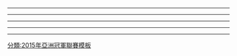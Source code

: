 {{Football box
|date=2015年2月24日
|time=16:30 [[UTC+05:00|UTC+5]]
|team1=[[塔什干棉農足球俱樂部|柏克塔哥]] {{flagicon|UZB}}
|score=2 – 1
|report=[http://www.the-afc.com/afcasfeeds?fixtureid=8908&stageid=352&tMode=H&view=ajax&show=matchsummary 報告]
|team2={{flagicon|IRN}} [[德黑蘭石油足球俱樂部|德黑蘭]] 
|goals1={{le|卡希·马哈拉泽|Kakhi Makharadze|马哈拉泽}} {{goal|47}}<br>[[伊戈尔·谢尔盖耶夫|谢尔盖耶夫]] {{goal|85}}
|goals2={{le|阿里·格尔巴尼|Ali Ghorbani (footballer born 1990)|格尔巴尼}} {{goal|59}}
|stadium=[[塔什干]]，{{link-en|柏克塔哥体育场|Pakhtakor Markaziy Stadium}}
|attendance=4,913人
|referee= [[家本政明|当麻政明]]（{{nfa|JPN}}）
}}
{{Football box
|date=2015年2月243日日
|time=19:00 [[UTC+04:00|UTC+4]]
|team1=[[艾恩足球俱樂部|艾阿恩]] {{flagicon|UAE}}
|score=0 – 0
|report=[http://www.the-afc.com/afcasfeeds?fixtureid=8909&stageid=352&tMode=H&view=ajax&show=matchsummary 報告]
|team2={{flagicon|KSA}} [[利雅得艾沙比足球會|艾沙比]]
|goals1=
|goals2=
|stadium=[[艾因]]，[[哈扎·本·扎耶德体育场]]
|attendance=15,426人
|referee={{le|穆赫德·阿米尔·伊兹万|Mohd Amirul Izwan Bin Yaacob}}（{{nfa|MAS}}）
}}
----
{{Football box
|date=2015年3月3日
|time=20:20 [[UTC+03:00|UTC+3]]
|team1=[[利雅得艾沙比足球會|艾沙比]] {{flagicon|KSA}}
|score=2 – 2
|report=[http://www.the-afc.com/afcasfeeds?fixtureid=8911&stageid=352&tMode=H&view=ajax&show=matchsummary 報告]
|team2={{flagicon|UZB}} [[塔什干棉農足球俱樂部|柏克塔哥]]
|goals1={{le|阿卜杜勒拉赫曼·海巴里|Abdurahman Al-Khaibari|海巴里}} {{goal|35}}<br />[[納伊夫·哈扎齊|哈扎齐]] {{goal|84}}
|goals2=[[伊戈尔·谢尔盖耶夫|谢尔盖耶夫]] {{goal|62}}<br />{{le|卡希·马哈拉泽|Kakhi Makharadze|马哈拉泽}} {{goal|71|pen.}}
|stadium=[[利雅德]]，[[法赫德國王國際體育場]]
|attendance=5,404人
|referee={{le|彼得·丹尼尔·格林|Peter Green (referee)|彼得·格林}}（{{nfa|AUS}}）
}}
{{Football box
|date=2015年3月4日
|time=18:00 [[UTC+03:30|UTC+3:30]]
|team1=[[德黑蘭石油足球俱樂部|德黑蘭]] {{flagicon|IRN}}
|score=1 – 1
|report=[http://www.the-afc.com/afcasfeeds?fixtureid=8910&stageid=352&tMode=H&view=ajax&show=matchsummary 報告]
|team2={{flagicon|UAE}} [[艾恩足球俱樂部|艾阿恩]]
|goals1={{le|夏马克·库罗什|Siamak Kouroshi|库罗什}} {{goal|50}}
|goals2=[[阿萨莫阿·吉安|吉安]] {{goal|58|pen.}}
|stadium=[[德黑兰]]，[[阿扎迪體育場]]
|attendance=3,300人
|referee=[[谭海]]（{{nfa|CHN}}）
}}
----
{{Football box
|date=2015年3月17日
|time=17:00 [[UTC+05:00|UTC+5]]
|team1=[[塔什干棉農足球俱樂部|柏克塔哥]] {{flagicon|UZB}}
|score=0 – 1
|report=[http://www.the-afc.com/afcasfeeds?fixtureid=8913&stageid=352&tMode=H&view=ajax&show=matchsummary 報告]
|team2={{flagicon|UAE}} [[艾恩足球俱樂部|艾阿恩]]
|goals1=
|goals2=[[米罗斯拉夫·斯托赫|-{zh-hans:斯托赫;zh-hk:史杜治;zh-tw:斯托奇;}-]] {{goal|61}}
|stadium=[[塔什干]]，{{link-en|柏克塔哥体育场|Pakhtakor Markaziy Stadium}}
|attendance=8,675人
|referee= {{le|金钟赫|Kim Jong-hyeok}}（{{nfa|KOR}}）
}}
{{Football box
|date=2015年3月17日
|time=18:00 [[UTC+03:30|UTC+3:30]]
|team1=[[德黑蘭石油足球俱樂部|德黑蘭]] {{flagicon|IRN}}
|score=2 – 1
|report=[http://www.the-afc.com/afcasfeeds?fixtureid=8912&stageid=352&tMode=H&view=ajax&show=matchsummary 報告]
|team2={{flagicon|KSA}} [[利雅得艾沙比足球會|艾沙比]]
|goals1={{le|阿米尔·阿尔萨兰·穆塔哈里|Amir Arsalan Motahari|穆塔哈里}} {{goal|86}}<br />{{le|莱昂德罗·帕多瓦尼·切林|Leandro Padovani Celin|帕多瓦尼}} {{goal|90}}
|goals2=[[納伊夫·哈扎齊|哈扎齐]] {{goal|43|pen.}}
|stadium=[[德黑兰]]，[[阿扎迪體育場]]
|attendance=1,560人
|referee=[[金東真]]（{{nfa|KOR}}）
}}
----
{{Football box
|date=2015年4月8日
|time=19:15 [[UTC+04:00|UTC+4]]
|team1=[[艾恩足球俱樂部|艾阿恩]] {{flagicon|UAE}}
|score=1 – 1
|report=[http://www.the-afc.com/afcasfeeds?fixtureid=8915&stageid=352&tMode=H&view=ajax&show=matchsummary 報告]
|team2={{flagicon|UZB}} [[塔什干棉農足球俱樂部|柏克塔哥]]
|goals1={{le|吉雷斯·肯博·埃科科|Jirès Kembo Ekoko|肯博}} {{goal|20}}
|goals2=[[伊戈尔·谢尔盖耶夫|谢尔盖耶夫]] {{goal|45+2}}
|stadium=[[艾因]]，[[哈扎·本·扎耶德体育场]]
|attendance=6,872人
|referee={{link-en|法哈德·马里|Fahad Al-Marri}}（{{nfa|QAT}}）
}}
{{Football box
|date=2015年4月8日
|time=20:35 [[UTC+03:00|UTC+3]]
|team1=[[利雅得艾沙比足球會|艾沙比]] {{flagicon|KSA}}
|score=0 – 3
|report=[http://www.the-afc.com/afcasfeeds?fixtureid=8914&stageid=352&tMode=H&view=ajax&show=matchsummary 報告]
|team2={{flagicon|IRN}} [[德黑蘭石油足球俱樂部|德黑蘭]]
|goals1=
|goals2={{le|瓦希德·阿米里|Vahid Amiri|阿米里}} {{goal|57}}<br />{{le|阿米尔·阿尔萨兰·穆塔哈里|Amir Arsalan Motahari|穆塔哈里}} {{goal|83}}<br />{{le|雷扎·阿里亚利|Reza Aliyari|阿里亚利}} {{goal|90+1}}
|stadium=[[利雅德]]，[[法赫德國王國際體育場]]
|attendance=5,035人
|referee= {{le|克里尚塔·迪兰·佩雷拉|Hettikamkanamge Perera}}（{{nfa|SRI}}）
}}
----
{{Football box
|date=2015年4月22日
|time=19:00 [[UTC+04:30|UTC+4:30]]
|team1=[[德黑蘭石油足球俱樂部|德黑蘭]] {{flagicon|IRN}} 
|score=1 – 1
|report=[http://www.the-afc.com/afcasfeeds?fixtureid=8916&stageid=352&tMode=H&view=ajax&show=matchsummary 報告]
|team2={{flagicon|UZB}} [[塔什干棉農足球俱樂部|柏克塔哥]]
|goals1={{le|吴拉姆-礼萨·礼萨伊|Gholamreza Rezaei|礼萨伊}} {{goal|25}}
|goals2={{le|弗拉基米尔·科扎克|Vladimir Kozak|科扎克}} {{goal|36}}
|stadium=[[德黑兰]]，[[阿扎迪體育場]]
|attendance=1,840人
|referee= {{le|金相佑 (球證)|Kim Sang-woo (referee)|金相佑}}（{{nfa|KOR}}）
}}
{{Football box
|date=2015年4月22日
|time=20:40 [[UTC+03:00|UTC+3]]
|team1=[[利雅得艾沙比足球會|艾沙比]] {{flagicon|KSA}}
|score=0 – 1
|report=[http://www.the-afc.com/afcasfeeds?fixtureid=8917&stageid=352&tMode=H&view=ajax&show=matchsummary 報告]
|team2={{flagicon|UAE}} [[艾恩足球俱樂部|艾阿恩]]
|goals1=
|goals2=[[阿萨莫阿·吉安|吉安]] {{goal|58}}
|stadium=[[利雅德]]，[[法赫德國王國際體育場]]
|attendance=1,977人
|referee= {{link-ja|東城穣|東城穣}}（{{nfa|JPN}}）
}}
----
{{Football box
|date=2015年5月6日
|time=20:30 [[UTC+05:00|UTC+5]]
|team1=[[塔什干棉農足球俱樂部|柏克塔哥]] {{flagicon|UZB}}
|score=0 – 2
|report=[http://www.the-afc.com/afcasfeeds?fixtureid=8918&stageid=352&tMode=H&view=ajax&show=matchsummary 報告]
|team2={{flagicon|KSA}} [[利雅得艾沙比足球會|艾沙比]]
|goals1=
|goals2=[[穆萨·沙迈里|沙迈里]] {{goal|6}}<br />{{le|阿卜杜拉·阿斯塔|Abdullah Al Asta|阿斯塔}} {{goal|65|pen.}}
|stadium=[[塔什干]]，{{link-en|柏克塔哥体育场|Pakhtakor Markaziy Stadium}}
|attendance=3,638人
|referee=[[穆赫德·阿米尔·伊兹万]]（{{nfa|MAS}}）
}}
{{Football box
|date=2015年5月6日
|time=19:30 [[UTC+04:00|UTC+4]]
|team1=[[艾恩足球俱樂部|艾阿恩]] {{flagicon|UAE}}
|score=3 – 0
|report=[http://www.the-afc.com/afcasfeeds?fixtureid=8919&stageid=352&tMode=H&view=ajax&show=matchsummary 報告]
|team2={{flagicon|IRN}} [[德黑蘭石油足球俱樂部|德黑蘭]]
|goals1=[[奥马尔·阿卜杜勒拉赫曼|奥马尔]] {{goal|63}}<br />[[阿萨莫阿·吉安|吉安]] {{goal|74}}<br />{{le|吉雷斯·肯博·埃科科|Jirès Kembo Ekoko|肯博}} {{goal|87}}
|goals2=
|stadium=[[艾因]]，[[哈扎·本·扎耶德体育场]]
|attendance=4,299人
|referee= [[彼得·格林]]（{{nfa|AUS}}）
}}
[[分類:2015年亞洲冠軍聯賽模板]]